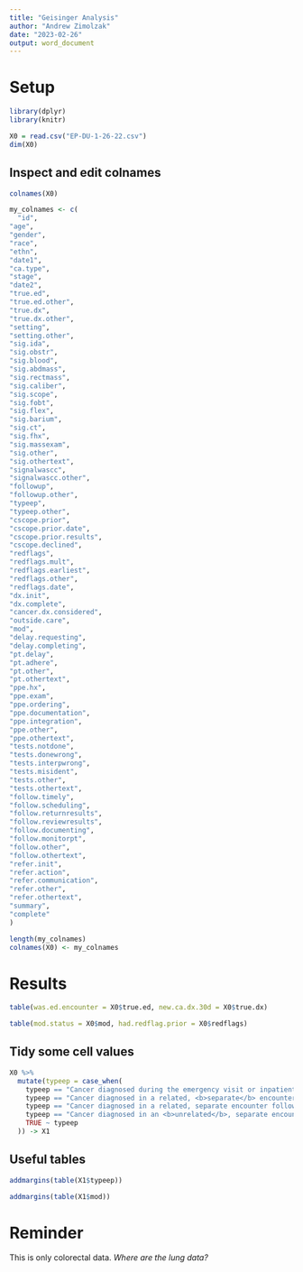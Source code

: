 ```yaml
---
title: "Geisinger Analysis"
author: "Andrew Zimolzak"
date: "2023-02-26"
output: word_document
---
```


# Setup

```r
library(dplyr)
library(knitr)
```


```r
X0 = read.csv("EP-DU-1-26-22.csv")
dim(X0)
```

## Inspect and edit colnames

```r
colnames(X0)
```


```r
my_colnames <- c(
  "id",
"age",
"gender",
"race",
"ethn",
"date1",
"ca.type",
"stage",
"date2",
"true.ed",
"true.ed.other",
"true.dx",
"true.dx.other",
"setting",
"setting.other",
"sig.ida",
"sig.obstr",
"sig.blood",
"sig.abdmass",
"sig.rectmass",
"sig.caliber",
"sig.scope",
"sig.fobt",
"sig.flex",
"sig.barium",
"sig.ct",
"sig.fhx",
"sig.massexam",
"sig.other",
"sig.othertext",
"signalwascc",
"signalwascc.other",
"followup",
"followup.other",
"typeep",
"typeep.other",
"cscope.prior",
"cscope.prior.date",
"cscope.prior.results",
"cscope.declined",
"redflags",
"redflags.mult",
"redflags.earliest",
"redflags.other",
"redflags.date",
"dx.init",
"dx.complete",
"cancer.dx.considered",
"outside.care",
"mod",
"delay.requesting",
"delay.completing",
"pt.delay",
"pt.adhere",
"pt.other",
"pt.othertext",
"ppe.hx",
"ppe.exam",
"ppe.ordering",
"ppe.documentation",
"ppe.integration",
"ppe.other",
"ppe.othertext",
"tests.notdone",
"tests.donewrong",
"tests.interpwrong",
"tests.misident",
"tests.other",
"tests.othertext",
"follow.timely",
"follow.scheduling",
"follow.returnresults",
"follow.reviewresults",
"follow.documenting",
"follow.monitorpt",
"follow.other",
"follow.othertext",
"refer.init",
"refer.action",
"refer.communication",
"refer.other",
"refer.othertext",
"summary",
"complete"
)

```

```r
length(my_colnames)
colnames(X0) <- my_colnames
```

# Results

```r
table(was.ed.encounter = X0$true.ed, new.ca.dx.30d = X0$true.dx)
```

```r
table(mod.status = X0$mod, had.redflag.prior = X0$redflags)
```

## Tidy some cell values

```r
X0 %>%
  mutate(typeep = case_when(
    typeep == "Cancer diagnosed during the emergency visit or inpatient stay (including direct admits from PCP or ED)" ~ "Route A during",
    typeep == "Cancer diagnosed in a related, <b>separate</b> encounter following a cancer-related-emergency event" ~ "Route B after cancer visit",
    typeep == "Cancer diagnosed in a related, separate encounter following a <b>non-cancer</b>-related-emergency event" ~ "Route C after noncancer visit",
    typeep == "Cancer diagnosed in an <b>unrelated</b>, separate encounter following a non-cancer-related-emergency event" ~ "Route D unrelated",
    TRUE ~ typeep
  )) -> X1
```

## Useful tables

```r

addmargins(table(X1$typeep))
```

```r
addmargins(table(X1$mod))
```


# Reminder

This is only colorectal data. *Where are the lung data?*
